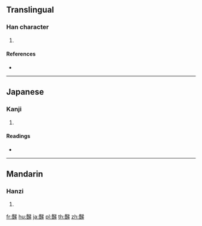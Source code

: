 {{character info/new}}
==Translingual==

===Han character===
{{Han char|rn=151|rad=豆|as=13|sn=20|four=|canj=TTCNH}}

# {{defn|Han|sort=豆13}}

====References====
* {{Han ref|kx=1193.240|dkj=36304|dj=1656.110|hdz=63570.070|uh=8C51|ud=35921}}

----

==Japanese==

===Kanji===
{{ja-kanji|grade=|rs=豆13}}

# {{defn|lang=ja|sort=豆13}}

====Readings====
* {{ja-readings|on=[[ちつ]] (chitsu), [[じゅち]] (juchi)|kun=|nanori=}}

----

==Mandarin==

===Hanzi===
{{cmn-hanzi|pin=[[zhì]] ([[zhi4]])|wg=chih<sup>4</sup>}}

# {{defn|lang=cmn|sort=豆13}}

[[fr:豑]]
[[hu:豑]]
[[ja:豑]]
[[pl:豑]]
[[th:豑]]
[[zh:豑]]